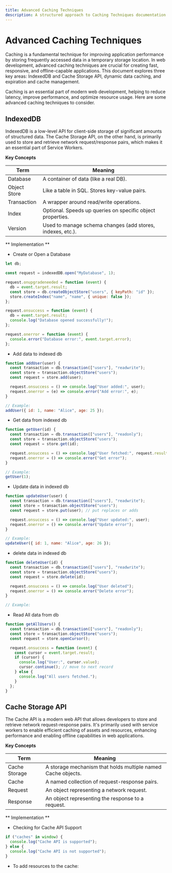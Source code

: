 ```yaml
---
title: Advanced Caching Techniques
description: A structured approach to Caching Techniques documentation.
---
```



# Advanced Caching Techniques

Caching is a fundamental technique for improving application performance by storing frequently accessed data in a temporary storage location. In web development, advanced caching techniques are crucial for creating fast, responsive, and offline-capable applications. This document explores three key areas: IndexedDB and Cache Storage API, dynamic data caching, and expiration and cache management.

Caching is an essential part of modern web development, helping to reduce latency, improve performance, and optimize resource usage. Here are some advanced caching techniques to consider.

## IndexedDB

IndexedDB is a low-level API for client-side storage of significant amounts of structured data. The Cache Storage API, on the other hand, is primarily used to store and retrieve network request/response pairs, which makes it an essential part of Service Workers.

**Key Concepts**

| Term         | Meaning                                                    |
| ------------ | ---------------------------------------------------------- |
| Database     | A container of data (like a real DB).                      |
| Object Store | Like a table in SQL. Stores key-value pairs.               |
| Transaction  | A wrapper around read/write operations.                    |
| Index        | Optional. Speeds up queries on specific object properties. |
| Version      | Used to manage schema changes (add stores, indexes, etc.). |

** Implementation **

- Create or Open a Database

```js filename="JavaScript"
let db;

const request = indexedDB.open("MyDatabase", 1);

request.onupgradeneeded = function (event) {
  db = event.target.result;
  const store = db.createObjectStore("users", { keyPath: "id" });
  store.createIndex("name", "name", { unique: false });
};

request.onsuccess = function (event) {
  db = event.target.result;
  console.log("Database opened successfully!");
};

request.onerror = function (event) {
  console.error("Database error:", event.target.error);
};
```

- Add data to indexed db

```js filename="JavaScript"
function addUser(user) {
  const transaction = db.transaction(["users"], "readwrite");
  const store = transaction.objectStore("users");
  const request = store.add(user);

  request.onsuccess = () => console.log("User added:", user);
  request.onerror = (e) => console.error("Add error:", e);
}

// Example:
addUser({ id: 1, name: "Alice", age: 25 });
```

- Get data from indexed db

```js filename="JavaScript"
function getUser(id) {
  const transaction = db.transaction(["users"], "readonly");
  const store = transaction.objectStore("users");
  const request = store.get(id);

  request.onsuccess = () => console.log("User fetched:", request.result);
  request.onerror = () => console.error("Get error");
}

// Example:
getUser(1);
```

- Update data in indexed db

```js filename="JavaScript"
function updateUser(user) {
  const transaction = db.transaction(["users"], "readwrite");
  const store = transaction.objectStore("users");
  const request = store.put(user); // put replaces or adds

  request.onsuccess = () => console.log("User updated:", user);
  request.onerror = () => console.error("Update error");
}

// Example:
updateUser({ id: 1, name: "Alice", age: 26 });
```

- delete data in indexed db

```js filename="JavaScript"
function deleteUser(id) {
  const transaction = db.transaction(["users"], "readwrite");
  const store = transaction.objectStore("users");
  const request = store.delete(id);

  request.onsuccess = () => console.log("User deleted");
  request.onerror = () => console.error("Delete error");
}

// Example:
```

- Read All data from db

```js filename="javascript"
function getAllUsers() {
  const transaction = db.transaction(["users"], "readonly");
  const store = transaction.objectStore("users");
  const request = store.openCursor();

  request.onsuccess = function (event) {
    const cursor = event.target.result;
    if (cursor) {
      console.log("User:", cursor.value);
      cursor.continue(); // move to next record
    } else {
      console.log("All users fetched.");
    }
  };
}
```

## Cache Storage API

The Cache API is a modern web API that allows developers to store and retrieve network request-response pairs. It's primarily used with service workers to enable efficient caching of assets and resources, enhancing performance and enabling offline capabilities in web applications.

**Key Concepts**

| Term          | Meaning                                                      |
| ------------- | ------------------------------------------------------------ |
| Cache Storage | A storage mechanism that holds multiple named Cache objects. |
| Cache         | A named collection of request-response pairs.                |
| Request       | An object representing a network request.                    |
| Response      | An object representing the response to a request.            |

** Implementation **

- Checking for Cache API Support

```js filename="JavaScript"
if ("caches" in window) {
  console.log("Cache API is supported");
} else {
  console.log("Cache API is not supported");
}
```

- To add resources to the cache:
